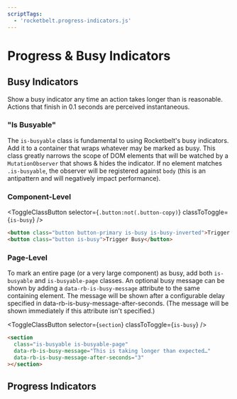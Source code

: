```yaml
---
scriptTags:
  - 'rocketbelt.progress-indicators.js'
---
```



# Progress & Busy Indicators

## Busy Indicators
Show a busy indicator any time an action takes longer than is reasonable.
Actions that finish in 0.1 seconds are perceived instantaneous.

### "Is Busyable"
The `is-busyable` class is fundamental to using Rocketbelt's busy indicators.
Add it to a container that wraps whatever may be marked as busy. This class
greatly narrows the scope of DOM elements that will be watched by a
`MutationObserver` that shows & hides the indicator. If no element matches
`.is-busyable`, the observer will be registered against `body` (this is an
antipattern and will negatively impact performance).

### Component-Level
<ToggleClassButton selector={`.button:not(.button-copy)`} classToToggle={`is-busy`} />

```html
<button class="button button-primary is-busy is-busy-inverted">Trigger Busy</button>
<button class="button is-busy">Trigger Busy</button>
```

### Page-Level
To mark an entire page (or a very large component) as busy, add both
`is-busyable` and `is-busyable-page` classes. An optional busy message can be
shown by adding a `data-rb-is-busy-message` attribute to the same containing
element. The message will be shown after a configurable delay specified in
data-rb-is-busy-message-after-seconds. (The message will be shown immediately
if this attribute isn't specified.)

<ToggleClassButton selector={`section`} classToToggle={`is-busy`} />

```html
<section
  class="is-busyable is-busyable-page"
  data-rb-is-busy-message="This is taking longer than expected…"
  data-rb-is-busy-message-after-seconds="3"
></section>
```

## Progress Indicators

